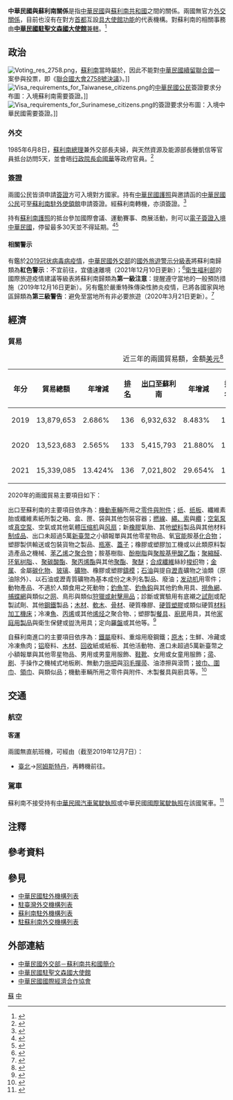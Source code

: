 {{noteTA
|G1=Medicine
|1=zh-hans:台; zh-hant:臺;
|2=zh-hans:塑料; zh-hant:塑料; zh-tw:塑膠;
|3=zh-hans:引擎; zh-hant:引擎; zh-cn:发动机;
}}

{{not|中國－蘇里南關係}}
{{Dablink|關於中華民國與「蘇」字國家的外交關係，詳見'''[[中蘇關係_(消歧義)|中蘇關係 (消歧義)]]'''。}}

{{Infobox Bilateral relations|中華民國與蘇利南|ROC|SUR|filetype=png}}

'''中華民國與蘇利南關係'''是指[[中華民國|中華民國]]與[[蘇利南共和國|蘇利南共和國]]之間的關係。兩國無官方[[外交#外交上的承認|外交關係]]，目前也沒有在對方[[首都|首都]]互設[[實質大使館|具大使館功能]]的代表機構。對蘇利南的相關事務由'''[[中華民國駐聖文森及格瑞那丁大使館|中華民國駐聖文森國大使館]]'''[[兼轄|兼轄]]。<ref>{{Cite web |url = https://www.boca.gov.tw/sp-foof-countrycp-03-259-b111c-03-1.html |title = 駐館位置及聯絡方式 |publisher = [[中華民國外交部|中華民國外交部]] [[外交部領事事務局|領事事務局]] |access-date = 2017-12-17 |archive-date = 2020-11-05 |archive-url = https://web.archive.org/web/20201105181207/https://www.boca.gov.tw/sp-foof-countrycp-03-259-b111c-03-1.html }}</ref>

==政治==
[[File:Voting_res_2758.png|thumb]]，[[蘇利南|蘇利南]]當時屬於{{link-en|荷屬蘇利南|Suriname (Kingdom of the Netherlands)|荷蘭的海外自治省}}，因此不能對[[中國與聯合國#代表權問題|中華民國續留聯合國]]一案參與投票，即《[[聯合國大會2758號決議|聯合國大會2758號決議]]》。]]
[[File:Visa_requirements_for_Taiwanese_citizens.png|thumb]]的[[中華民國國民|中華民國公民]]簽證要求分布圖：入境蘇利南需要簽證。]]
[[File:Visa_requirements_for_Surinamese_citizens.png|thumb]]的{{link-en|蘇利南人口|Surinamese people|蘇利南公民}}簽證要求分布圖：入境中華民國需要簽證。]]
===外交===
{{see also|中華民國外交|{{link-en|蘇利南外交|Foreign relations of Suriname}}}}
1985年6月8日，[[蘇利南總理|蘇利南總理]]兼外交部長{{link-en|伍頓荷特|Wim Udenhout}}夫婦，與天然資源及能源部長鍾凱信等官員抵台訪問5天，並會晤[[行政院長|行政院長]][[俞國華|俞國華]]等政府官員。<ref>{{Cite web |url = http://www.mofa.gov.tw/News_Content_M_2.aspx?n=FAEEE2F9798A98FD&sms=6DC19D8F09484C89&s=5C1B965E68C8552A |author = 公眾外交協調會 |date = 1985年6月7日 |title = 蘇利南共和國總理兼外交部長伍頓荷特伉儷，定六月八日來華訪問五天。 |publisher = 中華民國外交部 |accessdate = 2015年10月30日 |archive-date = 2020年11月22日 |archive-url = https://web.archive.org/web/20201122082617/https://www.mofa.gov.tw/News_Content_M_2.aspx?n=FAEEE2F9798A98FD&sms=6DC19D8F09484C89&s=5C1B965E68C8552A |dead-url = no }}</ref>

===簽證===
{{see also|中華民國簽證政策|中華民國公民簽證要求}}
{{see also|蘇利南簽證政策|{{link-en|蘇利南公民簽證要求|Visa requirements for Surinamese citizens}}}}
兩國公民皆須申請[[簽證|簽證]]方可入境對方國家。持有[[中華民國護照|中華民國護照]]與邀請函的[[中華民國國民|中華民國公民]]可至[[苏里南驻外机构列表|蘇利南駐外使領館]]申請簽證。經蘇利南轉機，亦須簽證。<ref>{{Cite web |url = https://www.boca.gov.tw/sp-foof-countrycp-03-259-b111c-02-1.html |title = 簽證及入境須知 |publisher = 外交部領事事務局 |access-date = 2017-12-17 |archive-date = 2020-11-05 |archive-url = https://web.archive.org/web/20201105164258/https://www.boca.gov.tw/sp-foof-countrycp-03-259-b111c-02-1.html }}</ref>

持有[[蘇利南護照|蘇利南護照]]的{{link-en|蘇利南人口|Surinamese people|蘇利南公民}}抵台參加國際會議、運動賽事、商展活動，則可以[[中華民國簽證政策#电子签证|電子簽證入境中華民國]]，停留最多30天並不得延期。<ref>{{Cite web |url = https://www.boca.gov.tw/cp-228-4488-8208a-1.html |title = 誰具備申請電子簽證的資格? |publisher = 外交部領事事務局 |access-date = 2018-12-15 |archive-date = 2018-12-09 |archive-url = https://web.archive.org/web/20181209124657/https://www.boca.gov.tw/cp-228-4488-8208a-1.html }}</ref><ref>{{Cite web|url = https://www.boca.gov.tw/cp-215-643-5e740-1.html|title = 我的電子簽證效期多久？|publisher = 外交部領事事務局|access-date = 2018-03-28|archive-date = 2018-03-27|archive-url = https://web.archive.org/web/20180327023606/https://www.boca.gov.tw/cp-215-643-5e740-1.html}}</ref>

====相關警示====
有鑑於[[2019冠状病毒病疫情|2019冠状病毒病疫情]]，[[中華民國外交部|中華民國外交部]]的[[國外旅遊警示分級表|國外旅遊警示分級表]]將蘇利南歸類為'''紅色警示'''：不宜前往，宜儘速離境（2021年12月10日更新）；<ref>{{Cite web |url = https://www.boca.gov.tw/sp-trwa-list-1.html |title = 國外旅遊警示分級表 |publisher = 外交部領事事務局 |access-date = 2022-01-31 |archive-date = 2020-02-08 |archive-url = https://web.archive.org/web/20200208022958/https://www.boca.gov.tw/sp-trwa-list-1.html }}</ref>[[中華民國衛生福利部|衛生福利部]]的國際旅遊疫情建議等級表將蘇利南歸類為'''第一級注意'''：提醒遵守當地的一般預防措施（2019年12月16日更新）。另有鑑於嚴重特殊傳染性肺炎疫情，已將各國家與地區歸類為'''第三級警告'''：避免至當地所有非必要旅遊（2020年3月21日更新）。<ref>{{Cite web |url = https://www.cdc.gov.tw/CountryEpidLevel/GetPrescription/730?uacid=429 |title = 國際旅遊疫情建議等級 |publisher = [[中華民國衛生福利部|中華民國衛生福利部]] |access-date = 2019-05-14 |archive-date = 2022-05-13 |archive-url = https://web.archive.org/web/20220513221314/https://www.cdc.gov.tw/CountryEpidLevel/GetPrescription/730?uacid=429 }}</ref>

==經濟==
{{see also|臺灣經濟|{{link-en|蘇利南經濟|Economy of Suriname}}}}
===貿易===
{|class=wikitable
|+近三年的兩國貿易額，金額[[美元|美元]]<ref>{{Cite web |url = https://cuswebo.trade.gov.tw/ |title = 中華民國進出口貿易統計 |publisher = [[中華民國經濟部|中華民國經濟部]] [[經濟部國際貿易局|國際貿易局]] |access-date = 2021-05-15 |archive-date = 2016-03-09 |archive-url = https://web.archive.org/web/20160309193715/http://cus93.trade.gov.tw/FSCI/ }}</ref>
!年分!!貿易總額!!年增減!![[世界政區索引|排名]]!![[出口贸易|出口]]至蘇利南!!年增減!!排名!!自蘇利南[[进口贸易|進口]]!!年增減!!排名
|-
| 2019 || 13,879,653 || {{decrease}}2.686% || 136 || 6,932,632 || {{decrease}}8.483% || 133 || 6,947,021 || {{increase}}3.881% || 117
|-
| 2020 || 13,523,683 || {{decrease}}2.565% || 133 || 5,415,793 || {{decrease}}21.880% || 137 || 8,107,890 || {{increase}}16.710% || 111
|-
| 2021 || 15,339,085 || {{increase}}13.424% || 136 || 7,021,802 || {{increase}}29.654% || 138 || 8,317,283 || {{increase}}2.583% || 115
|}

2020年的兩國貿易主要項目如下：

出口至蘇利南的主要項目依序為：[[機動車輛|機動車輛]]所用之[[汽車零組件列表|零件與附件]]；[[纸|纸]]、[[纸板|纸板]]、纖維素胎或纖維素紙所製之箱、盒、匣、袋與其他包裝容器；[[合股线|撚線]]、[[繩|繩、索]]與[[Cable|纜]]；[[氣泵|空氣泵]]或[[真空泵|真空泵]]、空氣或其他氣體[[压缩机|压缩机]]與[[风扇|风扇]]；新[[橡膠|橡膠]]氣胎、其他[[塑料|塑料]]製品與其他材料[[制成品|制成品]]、出口未超過5萬[[新臺幣|新臺幣]]之小額報單與其他零星物品、氧[[官能团|官能]]胺基[[化合物|化合物]]；塑膠製供輸送或包裝貨物之製品、[[代替用酒瓶蓋和瓶塞|瓶塞]]、[[蓋子|蓋子]]；橡膠或塑膠加工機或以此類原料製造產品之機械、[[苯乙烯|苯乙烯]]之[[聚合物|聚合物]]；胺基樹脂、[[酚醛树脂|酚樹脂]]與[[聚氨酯|聚胺基甲酸乙酯]]；[[多聚甲醛|聚縮醛]]、[[环氧树脂|环氧树脂]]、{{link-en|醇酸樹脂|Alkyd}}、[[聚碳酸酯|聚碳酸酯]]、[[聚丙烯|聚丙烯酯]]與其他[[聚酯|聚酯]]、[[聚醚|聚醚]]；[[合成纖維|合成纖維]]絲紗[[梭织|梭织]]物；[[金属|金属]]、金屬[[碳化物|碳化物]]、[[玻璃|玻璃]]、[[礦物|礦物]]、橡膠或塑膠[[鑄造|鑄模]]；[[石油|石油]]與提自[[瀝青|瀝青]]礦物之油類（原油除外）、以石油或瀝青質礦物為基本成份之未列名製品、廢油；[[发动机|发动机]]用零件；動物產品、不適於人類食用之死動物；[[钓竿|釣魚竿]]、[[鱼钩|釣魚鈎]]與其他釣魚用具、[[渔网|撈魚網]]、[[捕虫网|捕蝶網]]與類似之[[网|网]]、鳥形{{link-en|誘餌|Decoy|引誘物}}與類似[[抛射兵器|狩獵或射擊用品]]；診斷或實驗用有底襯之[[化学试剂|試劑]]或配製試劑、其他[[钢|鋼鐵]]製品；[[木料|木材]]、[[軟木|軟木]]、[[骨料|骨材]]、硬質橡膠、[[硬膠|硬質塑膠]]或類似硬質[[材料加工工程|材料加工]][[機床|機床]]；冷凍[[食用鱼|魚]]、[[丙烯|丙烯]]或其他[[烯烃|烯烃]]之聚合物、{{link-en|冷凍蔬菜|Frozen vegetables}}；塑膠製[[餐具|餐具]]、[[廚房|廚房]]用具，其他[[生活用品|家庭用製品]]與衛生保健或盥洗用具；定向[[指南针|羅盤]]或其他{{link-en|航行儀器|Navigational instrument|航行儀器與用具}}等。<ref>{{Cite web |url = https://www.taitraesource.com/default.asp |title = 近二年我國對當地出口主要產品 |publisher = [[中華民國對外貿易發展協會|中華民國對外貿易發展協會]] |access-date = 2021-11-19 |archive-date = 2015-09-17 |archive-url = https://web.archive.org/web/20150917081855/http://www.taitraesource.com/default.asp }}</ref>

自蘇利南進口的主要項目依序為：[[黑色金屬|鐵屬]]廢料、重熔用廢鋼鐵{{link-en|鑄錠|Ingot}}；[[木材|原木]]；生鮮、冷藏或冷凍魚肉；[[铝|铝]]廢料、[[木料|木材]]、[[資源回收|回收]]紙或紙板、其他活動物、進口未超過5萬新臺幣之小額報單與其他零星物品、男用或男童用服飾、[[鞋|鞋]][[靴|靴]]、女用或女童用服飾；[[帚|帚]]、[[刷子|刷]]、手操作之機械式地板刷、無動力[[拖把|拖把]]與[[雞毛撢子|羽毛撣帚]]、油漆擦與滾筒；[[披巾|披巾、圍巾]]、[[領巾|領巾]]、{{link-en|頭紗|Veil|頭紗、面紗}}與類似品；機動車輛所用之零件與附件、木製餐具與廚具等。<ref>{{Cite web |url = https://www.taitraesource.com/default.asp |title = 近二年我國自當地進口主要產品 |publisher = 中華民國對外貿易發展協會 |access-date = 2021-11-19 |archive-date = 2015-09-17 |archive-url = https://web.archive.org/web/20150917081855/http://www.taitraesource.com/default.asp }}</ref>

==交通==
{{see also|臺灣交通|{{link-en|蘇利南交通|Transport in Suriname}}}}
===航空===
<!-- 參考自中文、英文維基相關條目 -->
====客運====
兩國無直航班機，可經由（截至2019年12月7日{{noteTag|有鑑於[[2019冠状病毒病疫情|2019冠状病毒病疫情]]影響，暫停更新。}}）：

*[[臺灣桃園國際機場|臺北]]→[[阿姆斯特丹史基浦機場|阿姆斯特丹]]，再轉機前往{{Link-en|蘇利南機場列表|List of airports in Suriname|蘇利南的國際機場}}。

===駕車===
蘇利南不接受持有[[中華民國汽車駕駛執照|中華民國汽車駕駛執照]]或中華民國[[國際駕駛執照|國際駕駛執照]]在該國駕車。<ref>{{Cite web |url = https://www.boca.gov.tw/sp-foof-countrycp-03-259-b111c-05-1.html |title = 生活資訊 |publisher = 外交部領事事務局 |access-date = 2018-11-06 |archive-date = 2020-11-05 |archive-url = https://web.archive.org/web/20201105221727/https://www.boca.gov.tw/sp-foof-countrycp-03-259-b111c-05-1.html }}</ref>

==注釋==
{{noteFoot}}

==參考資料==
{{reflist|2}}

==參見==
{{Portal box|國際關係|中華民國|蘇利南|image2=Flag of the Republic of China.svg|image3=Flag of Suriname.svg}}
*[[中華民國駐外機構列表|中華民國駐外機構列表]]
*[[駐臺灣外交機構列表|駐臺灣外交機構列表]]
*[[蘇利南駐外機構列表|蘇利南駐外機構列表]]
*[[駐蘇利南外交機構列表|駐蘇利南外交機構列表]]

==外部連結==
*[https://www.mofa.gov.tw/CountryInfo.aspx?CASN=6&n=166&sms=33&s=160 中華民國外交部－蘇利南共和國簡介]
*[http://www.taiwanembassy.org/VC/mp.asp?mp=726 中華民國駐聖文森國大使館]
*[http://www.cieca.org.tw/style/frame/m9/faq.asp?lang=1&customer_id=2998&content_set=color_1&name_id=151617&Directory_ID=3223 中華民國國際經濟合作協會]

{{中華民國外交}}
{{蘇利南外交}}

[[Category:中華民國雙邊關係|蘇]]
[[Category:蘇利南雙邊關係|中]]